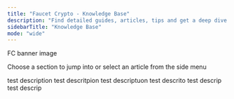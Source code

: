 ```yaml
---
title: "Faucet Crypto - Knowledge Base"
description: "Find detailed guides, articles, tips and get a deep dive on how Faucet Crypto works"
sidebarTitle: "Knowledge Base"
mode: "wide"
---
```


FC banner image

Choose a section to jump into or select an article from the side menu

<CardGroup cols={2}>
  <Card title="Get Started" icon="rocket" iconType="duotone" color="#9333ea" href="https://faucetcrypto.mintlify.app/get-started/">
    test description
  </Card>
  <Card title="Earning & Leveling" icon="trophy" iconType="duotone" color="#9333ea" href="https://faucetcrypto.mintlify.app/earning-and-leveling/">
    test descritpion
  </Card>
  <Card title="Items & Market" icon="gem" iconType="duotone" color="#9333ea" href="https://faucetcrypto.mintlify.app/items-and-market/">
    test descriptuon
  </Card>
  <Card title="Withdrawals" icon="money-bill-transfer" iconType="duotone" color="#9333ea" href="https://faucetcrypto.mintlify.app/withdrawals/">
    test descrito
  </Card>
  <Card title="Account & Security" icon="shield-quartered" iconType="duotone" color="#9333ea">
    test descrip
  </Card>
  <Card title="Tutorials" icon="square-question" iconType="duotone" color="#9333ea">
    test descrip
  </Card>
</CardGroup>